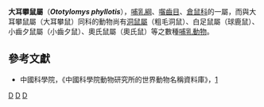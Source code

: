 {{Speciesbox
| taxon =  Ototylomys phyllotis
| name = 大耳攀鼠
| parent_authority = Merriam, 1901
| authority = [[Clinton_Hart_Merriam|Merriam]], 1901
| synonyms =
}}

'''大耳攀鼠屬'''（'''''Ototylomys phyllotis'''''），[[哺乳綱|哺乳綱]]、[[囓齒目|囓齒目]]、[[倉鼠科|倉鼠科]]的一屬，而與大耳攀鼠屬（大耳攀鼠）同科的動物尚有[[洞鼠屬|洞鼠屬]]（粗毛洞鼠）、白足鼠屬（球鹿鼠）、小齒夕鼠屬（小齒夕鼠）、奧氏鼠屬（奧氏鼠）等之數種[[哺乳動物|哺乳動物]]。
==參考文獻==
*中國科學院，《中國科學院動物研究所的世界動物名稱資料庫》，[https://web.archive.org/web/20050718232917/http://vzd.brim.ac.cn/division/fauna/index.asp]
{{Taxonbar|from=Q1549490}}

[[Category:大耳攀鼠屬|D]]
[[Category:倉鼠科|D]]
[[Category:1901年描述的动物|D]]